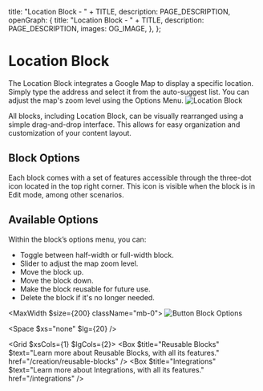 
  title: "Location Block - " + TITLE,
  description: PAGE_DESCRIPTION,
  openGraph: {
    title: "Location Block - " + TITLE,
    description: PAGE_DESCRIPTION,
    images: OG_IMAGE,
  },
};

# Location Block 
The Location Block integrates a Google Map to display a specific location. Simply type the address and select it from the auto-suggest list. You can adjust the map's zoom level using the Options Menu.
![Location Block](/13-location-block/location-block.jpg)

All blocks, including Location Block, can be visually rearranged using a simple drag-and-drop interface. This allows for easy organization and customization of your content layout.

<StyledDataDropdownButton>
  <Icon name="Move" />
</StyledDataDropdownButton>

## Block Options

Each block comes with a set of features accessible through the three-dot icon located in the top right corner. This icon is visible when the block is in Edit mode, among other scenarios.

<StyledDataDropdownButton>
  <Icon name="EllipsisVertical" />
</StyledDataDropdownButton>

## Available Options

Within the block’s options menu, you can:

- Toggle between half-width or full-width block.
- Slider to adjust the map zoom level.
- Move the block up.
- Move the block down.
- Make the block reusable for future use.
- Delete the block if it's no longer needed.

<MaxWidth $size={200} className="mb-0">
![Button Block Options](/13-location-block/options.jpg)
</MaxWidth>

<Space $xs="none" $lg={20} />

<Grid $xsCols={1} $lgCols={2}>
  <Box $title="Reusable Blocks" $text="Learn more about Reusable Blocks, with all its features." href="/creation/reusable-blocks" />
  <Box $title="Integrations" $text="Learn more about Integrations, with all its features." href="/integrations" />
</Grid>
